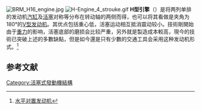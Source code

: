 {{expand|time=2018-09-12}}{{refimprove|time=2018-09-12}}
{{noteTA
|T=zh-cn:H型发动机; zh-tw:H型引擎; zh-hk:H型引擎
|1=zh-cn:发动机; zh-tw:引擎; zh-hk:引擎;
|2=zh-cn:斯巴鲁; zh-tw:速霸陸; zh-hk:富士
}}
[[Image:BRM_H16_engine.jpg|thumb]]
[[File:H-Engine_4_strouke.gif|thumb]]
'''H型引擎'''（{{lang-en|H engine}}）是将两列单排的发动机[[汽缸|汽缸]]及[[活塞|活塞]]对称等分布在转动轴的两侧而得，也可以将其看做是夹角为180°的[[V型发动机|V型发动机]]。其优点包括重心低，活塞运动相互抵消震动较小。技術剛開始由于[[重力|重力]]的影响，活塞底部的磨损会比较严重，另外就是製造成本較高，現今的技術已突破上述的多數缺點，但是如今還是只有少數的交通工具会采用这种发动机形式。<ref>[http://drive.xcar.com.cn/term/201003/news_146_1.html 水平对置发动机]</ref>

==参考文献==
{{reflist}}
{{Automobile configuration}}
[[Category:活塞式發動機結構|Category:活塞式發動機結構]]